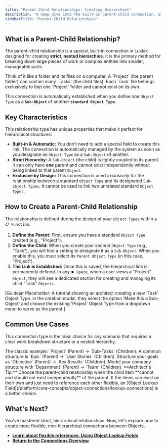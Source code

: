 ```yaml
---
title: "Parent-Child Relationships: Creating Hierarchies"
description: "A deep dive into the built-in parent-child connection, used to create strict hierarchies between a standard Object and its Sub-Objects for work breakdown structures."
sidebarTitle: "Parent-Child Relationships"
---
```


## What is a Parent-Child Relationship?

The parent-child relationship is a special, built-in connection in Luklak designed for creating **strict, nested hierarchies**. It is the primary method for breaking down large pieces of work or complex entities into smaller, manageable parts.

<Tip>
  Think of it like a folder and its files on a computer. A `Project` (the parent folder) can contain many `Tasks` (the child files). Each `Task` file belongs exclusively to that one `Project` folder and cannot exist on its own.
</Tip>

This connection is automatically established when you define one `Object Type` as a **`Sub-Object`** of another **`standard Object Type`**.

## Key Characteristics

This relationship type has unique properties that make it perfect for hierarchical structures:

- **Built-in & Automatic:** You don't need to add a special field to create this link. The connection is automatically managed by the system as soon as you designate an `Object Type` as a `Sub-Object` of another.
- **Strict Hierarchy:** A `Sub-Object` (the child) is tightly coupled to its parent. It can only have **one** parent and cannot exist independently without being linked to that parent `Object`.
- **Exclusive by Design:** This connection is used _exclusively_ for the relationship between a standard `Object Type` and its designated `Sub-Object Types`. It cannot be used to link two unrelated standard `Object Types`.

## How to Create a Parent-Child Relationship

The relationship is defined during the design of your `Object Types` within a `📋 Function`.

1. **Define the Parent:** First, ensure you have a standard `Object Type` created (e.g., "Project").
2. **Define the Child:** When you create your second `Object Type` (e.g., "Task"), you will find a setting to designate it as a `Sub-Object`. When you enable this, you must select its `Parent Object Type` (in this case, "Project").
3. **The Link is Established:** Once this is saved, the hierarchical link is permanently defined. In any `⏹️ Space`, when a user views a "Project" `Object`, they will see a dedicated section for creating and managing its child "Task" `Objects`.

[Guidejar Placeholder: A tutorial showing an architect creating a new 'Task' Object Type. In the creation modal, they select the option 'Make this a Sub-Object' and choose the existing 'Project' Object Type from a dropdown menu to serve as the parent.]

## Common Use Cases

This connection type is the ideal choice for any scenario that requires a clear work breakdown structure or a nested hierarchy.

<CardGroup cols={2}>
  <Card title="Project Management" icon="list-check" iconType="duotone">
    The classic example: `Project` (Parent) → `Sub-Tasks` (Children).
  </Card>
  <Card title="Product Development (Agile)" icon="rocket" iconType="duotone">
    A common structure is `Epic` (Parent) → `User Stories` (Children).
  </Card>
  <Card title="Goal Setting (OKRs)" icon="bullseye-arrow" iconType="duotone">
    Structure your goals as `Objective` (Parent) → `Key Results` (Children).
  </Card>
  <Card title="Organizational Structures" icon="building" iconType="duotone">
    Model your company structure with `Department` (Parent) → `Team` (Children).
  </Card>
</CardGroup>

<Info>
  **Architect's Tip:** Choose the parent-child relationship when the child item **cannot and should not exist independently** of the parent. If the items can exist on their own and just need to reference each other flexibly, an [Object Lookup Field](/platform/core-concepts/object-connections/lookup-connections) is a better choice.
</Info>

## What's Next?

You've mastered strict, hierarchical relationships. Now, let's explore how to create more flexible, non-hierarchical connections between Objects.

- [**Learn about flexible references: Using Object Lookup Fields**](/platform/core-concepts/object-connections/lookup-connections)
- [**Return to the Connections Overview**](/platform/core-concepts/object-connections)
